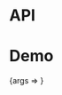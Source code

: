 

<Meta title="Packages/Avatars/StatusIndicator" component={StatusIndicator} />

# API

<ArgsTable />

# Demo

<Canvas>
  <Story
    name="StatusIndicator"
    argTypes={{
      children: { control: 'text' }
    }}
    args={{
      'aria-label': 'Label',
      children: 'Status'
    }}
    parameters={{
      design: {
        allowFullscreen: true,
        type: 'figma',
        url: 'https://www.figma.com/file/6g87L4FdKZTA3knt3Rsfdx/Garden?node-id=10927%3A45275'
      }
    }}
  >
    {args => <StatusIndicatorStory {...args} />}
  </Story>
</Canvas>
